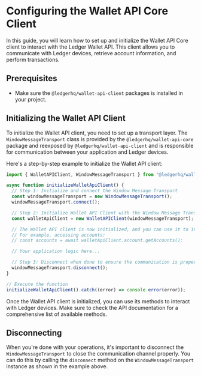# Configuring the Wallet API Core Client

In this guide, you will learn how to set up and initialize the Wallet API Core client to interact with the Ledger Wallet API. This client allows you to communicate with Ledger devices, retrieve account information, and perform transactions.

## Prerequisites

- Make sure the `@ledgerhq/wallet-api-client` packages is installed in your project.

## Initializing the Wallet API Client

To initialize the Wallet API client, you need to set up a transport layer. The `WindowMessageTransport` class is provided by the `@ledgerhq/wallet-api-core` package and reexposed by `@ledgerhq/wallet-api-client` and is responsible for communication between your application and Ledger devices.

Here's a step-by-step example to initialize the Wallet API client:

```javascript
import { WalletAPIClient, WindowMessageTransport } from "@ledgerhq/wallet-api-client";

async function initializeWalletApiClient() {
  // Step 1: Initialize and connect the Window Message Transport
  const windowMessageTransport = new WindowMessageTransport();
  windowMessageTransport.connect();

  // Step 2: Initialize Wallet API Client with the Window Message Transport
  const walletApiClient = new WalletAPIClient(windowMessageTransport);

  // The Wallet API client is now initialized, and you can use it to interact with Wallet API.
  // For example, accessing accounts:
  // const accounts = await walletApiClient.account.getAccounts();

  // Your application logic here...

  // Step 3: Disconnect when done to ensure the communication is properly closed
  windowMessageTransport.disconnect();
}

// Execute the function
initializeWalletApiClient().catch((error) => console.error(error));
```

Once the Wallet API client is initialized, you can use its methods to interact with Ledger devices.
Make sure to check the API documentation for a comprehensive list of available methods.

## Disconnecting

When you're done with your operations, it's important to disconnect the `WindowMessageTransport` to close the communication channel properly. You can do this by calling the `disconnect` method on the `WindowMessageTransport` instance as shown in the example above.